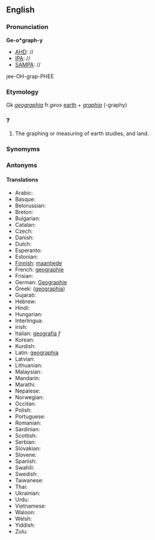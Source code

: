 ==English==
===Pronunciation===
'''Ge-o*graph-y'''
*[[AHD]]: //
*[[IPA]]: //
*[[SAMPA]]: //
jee-OH-grap-PHEE
===Etymology===

Gk ''[[geographia]]'' fr.''geos'' [[earth]] + ''[[graphia]]'' (-graphy)
===?===

#The graphing or measuring of earth studies, and land.
===Synomyms===
===Antonyms===
====Translations====
*Arabic:
*Basque:
*Belorussian:
*Breton:
*Bulgarian:
*Catalan:
*Czech:
*Danish:
*Dutch:
*Esperanto:
*Estonian:
*[[Finnish]]: [[maantiede]]
*French: [[geographie]]
*Frisian:
*German: [[Geographie]]
*Greek: ([[geographia]])
*Gujarati:
*Hebrew:
*Hindi:
*Hungarian:
*Interlingua:
*Irish:
*Italian: [[geografia]] ''f''
*Korean:
*Kurdish:
*Latin: [[geographia]]
*Latvian:
*Lithuanian:
*Malaysian:
*Mandarin:
*Marathi:
*Nepalese:
*Norwegian:
*Occitan:
*Polish:
*Portuguese:
*Romanian:
*Sardinian:
*Scottish:
*Serbian:
*Slovakian:
*Slovene:
*Spanish:
*Swahili:
*Swedish:
*Taiwanese:
*Thai:
*Ukrainian:
*Urdu:
*Vietnamese:
*Waloon:
*Welsh:
*Yiddish:
*Zulu: